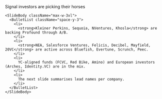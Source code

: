 <div className="flex h-full w-full flex-col items-center justify-center">
  <div className="flex flex-1 flex-col justify-center gap-8 px-8 py-6 w-full max-w-5xl mx-auto">
    <SlideHeader eyebrow="Board pack" kicker="Tier-1 investors are already in the category">
      Signal investors are picking their horses
    </SlideHeader>

    <SlideBody className="max-w-3xl">
      <BulletList className="space-y-3">
        <li>
          <strong>Kleiner Perkins, Sequoia, NVentures, Khosla</strong> are backing Profound through A/B.
        </li>
        <li>
          <strong>NEA, Salesforce Ventures, Felicis, Decibel, Mayfield, 20VC</strong> are active across Bluefish, Evertune, Scrunch, Peec.
        </li>
        <li>
          YC-aligned funds (FCVC, Red Bike, Amino) and European investors (Arches, Identity.VC) are in the mix.
        </li>
        <li>
          The next slide summarises lead names per company.
        </li>
      </BulletList>
    </SlideBody>
  </div>
</div>
